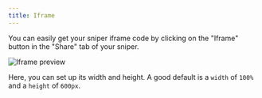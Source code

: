 ```yaml
---
title: Iframe
---
```


You can easily get your sniper iframe code by clicking on the "Iframe" button in the "Share" tab of your sniper.

<Frame>
  <img
    src="/images/embeddings/iframe/iframe-preview.png"
    alt="Iframe preview"
  />
</Frame>

Here, you can set up its width and height. A good default is a `width` of `100%` and a `height` of `600px`.
